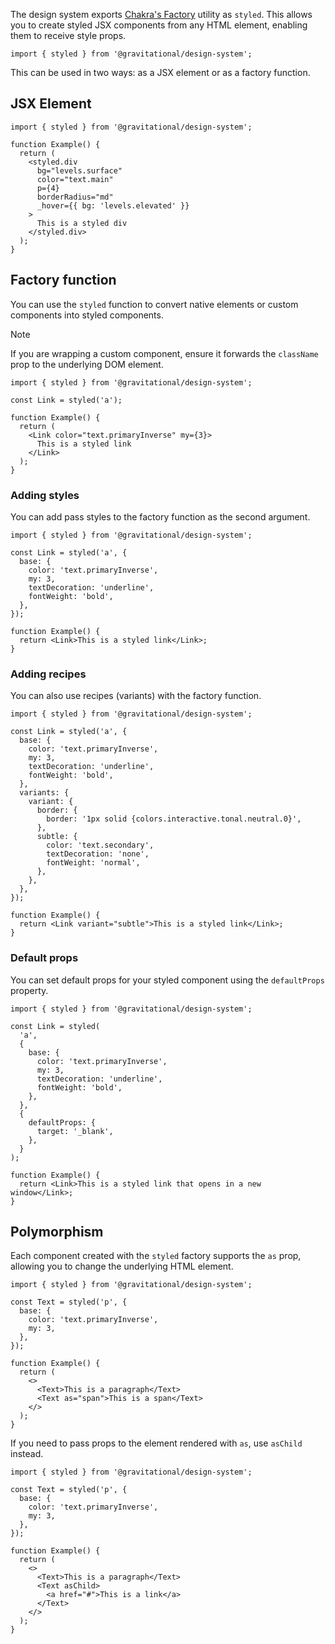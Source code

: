 

<Meta title="Guides/Styling/Concepts/Styled Factory" />

<DocsHeader title="Styled Factory" />

The design system exports [Chakra's Factory](https://chakra-ui.com/docs/styling/chakra-factory) utility as `styled`.
This allows you to create styled JSX components from any HTML element, enabling them to receive style props.

```tsx
import { styled } from '@gravitational/design-system';
```

This can be used in two ways: as a JSX element or as a factory function.

## JSX Element

```tsx
import { styled } from '@gravitational/design-system';

function Example() {
  return (
    <styled.div
      bg="levels.surface"
      color="text.main"
      p={4}
      borderRadius="md"
      _hover={{ bg: 'levels.elevated' }}
    >
      This is a styled div
    </styled.div>
  );
}
```

## Factory function

You can use the `styled` function to convert native elements or custom components into styled components.

> [!NOTE]
> If you are wrapping a custom component, ensure it forwards the `className` prop to the underlying DOM element.

```tsx
import { styled } from '@gravitational/design-system';

const Link = styled('a');

function Example() {
  return (
    <Link color="text.primaryInverse" my={3}>
      This is a styled link
    </Link>
  );
}
```

### Adding styles

You can add pass styles to the factory function as the second argument.

```tsx
import { styled } from '@gravitational/design-system';

const Link = styled('a', {
  base: {
    color: 'text.primaryInverse',
    my: 3,
    textDecoration: 'underline',
    fontWeight: 'bold',
  },
});

function Example() {
  return <Link>This is a styled link</Link>;
}
```

### Adding recipes

You can also use recipes (variants) with the factory function.

```tsx
import { styled } from '@gravitational/design-system';

const Link = styled('a', {
  base: {
    color: 'text.primaryInverse',
    my: 3,
    textDecoration: 'underline',
    fontWeight: 'bold',
  },
  variants: {
    variant: {
      border: {
        border: '1px solid {colors.interactive.tonal.neutral.0}',
      },
      subtle: {
        color: 'text.secondary',
        textDecoration: 'none',
        fontWeight: 'normal',
      },
    },
  },
});

function Example() {
  return <Link variant="subtle">This is a styled link</Link>;
}
```

### Default props

You can set default props for your styled component using the `defaultProps` property.

```tsx
import { styled } from '@gravitational/design-system';

const Link = styled(
  'a',
  {
    base: {
      color: 'text.primaryInverse',
      my: 3,
      textDecoration: 'underline',
      fontWeight: 'bold',
    },
  },
  {
    defaultProps: {
      target: '_blank',
    },
  }
);

function Example() {
  return <Link>This is a styled link that opens in a new window</Link>;
}
```

## Polymorphism

Each component created with the `styled` factory supports the `as` prop, allowing you to change the underlying HTML element.

```tsx
import { styled } from '@gravitational/design-system';

const Text = styled('p', {
  base: {
    color: 'text.primaryInverse',
    my: 3,
  },
});

function Example() {
  return (
    <>
      <Text>This is a paragraph</Text>
      <Text as="span">This is a span</Text>
    </>
  );
}
```

If you need to pass props to the element rendered with `as`, use `asChild` instead.

```tsx
import { styled } from '@gravitational/design-system';

const Text = styled('p', {
  base: {
    color: 'text.primaryInverse',
    my: 3,
  },
});

function Example() {
  return (
    <>
      <Text>This is a paragraph</Text>
      <Text asChild>
        <a href="#">This is a link</a>
      </Text>
    </>
  );
}
```
